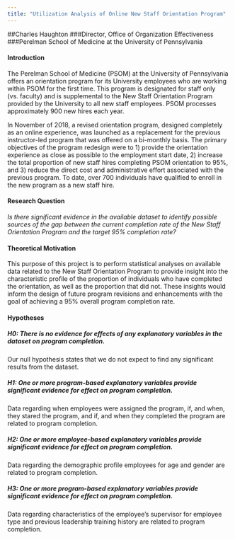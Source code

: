 ---
title: "Utilization Analysis of Online New Staff Orientation Program"
---
##Charles Haughton
###Director, Office of Organization Effectiveness
###Perelman School of Medicine at the University of Pennsylvania


#### Introduction
The Perelman School of Medicine (PSOM) at the University of Pennsylvania offers an orientation program for its University employees who are working within PSOM for the first time. This program is designated for staff only (vs. faculty) and is supplemental to the New Staff Orientation Program provided by the University to all new staff employees. PSOM processes approximately 900 new hires each year.

In November of 2018, a revised orientation program, designed completely as an online experience, was launched as a replacement for the previous instructor-led program that was offered on a bi-monthly basis. The primary objectives of the program redesign were to 1) provide the orientation experience as close as possible to the employment start date, 2) increase the total proportion of new staff hires completing PSOM orientation to 95%, and 3) reduce the direct cost and administrative effort associated with the previous program. To date, over 700 individuals have qualified to enroll in the new program as a new staff hire.

#### Research Question
*Is there significant evidence in the available dataset to identify possible sources of the gap between the current completion rate of the New Staff Orientation Program and the target 95% completion rate?*

#### Theoretical Motivation

This purpose of this project is to perform statistical analyses on available data related to the New Staff Orientation Program to provide insight into the characteristic profile of the proportion of individuals who have completed the orientation, as well as the proportion that did not. These insights would inform the design of future program revisions and enhancements with the goal of achieving a 95% overall program completion rate.

#### Hypotheses

##### H0: There is no evidence for effects of any explanatory variables in the dataset on program completion.
Our null hypothesis states that we do not expect to find any significant results from the dataset.

##### H1: One or more program-based explanatory variables provide significant evidence for effect on program completion.
Data regarding when employees were assigned the program, if, and when, they stared the program, and if, and when they completed the program are related to program completion.

##### H2: One or more employee-based explanatory variables provide significant evidence for effect on program completion.
Data regarding the demographic profile employees for age and gender are related to program completion.


##### H3: One or more program-based explanatory variables provide significant evidence for effect on program completion.
Data regarding characteristics of the employee's supervisor for employee type and previous leadership training history are related to program completion.


